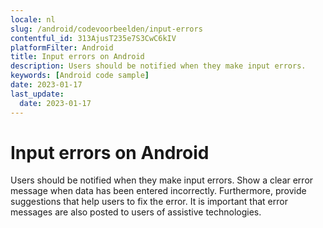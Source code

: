 ```yaml
---
locale: nl
slug: /android/codevoorbeelden/input-errors
contentful_id: 313AjusT235e7S3CwC6kIV
platformFilter: Android
title: Input errors on Android
description: Users should be notified when they make input errors.
keywords: [Android code sample]
date: 2023-01-17
last_update:
  date: 2023-01-17
---
```


# Input errors on Android

Users should be notified when they make input errors. Show a clear error message when data has been entered incorrectly. Furthermore, provide suggestions that help users to fix the error. It is important that error messages are also posted to users of assistive technologies.

<CodeSample id="input-errors" locale="nl" platform="android"/>
